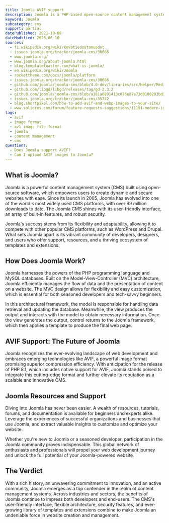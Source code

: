 ```yaml
---
title: Joomla AVIF support
description: Joomla is a PHP-based open-source content management system. Learn how to use AVIF images within Joomla.
keyword: Joomla
subcategory: cms
support: partial
datePublished: 2021-10-08
dateModified: 2023-06-10
sources:
  - fi.wikipedia.org/wiki/Kuvatiedostomuodot
  - issues.joomla.org/tracker/joomla-cms/30666
  - www.joomla.org/
  - www.joomla.org/about-joomla.html
  - blog.templatetoaster.com/what-is-joomla/
  - en.wikipedia.org/wiki/Joomla
  - rockettheme.com/docs/joomla/platform
  - issues.joomla.org/tracker/joomla-cms/30666
  - github.com/joomla/joomla-cms/blob/4.0-dev/libraries/src/Helper/MediaHelper.php#L65
  - github.com/libgd/libgd/releases/tag/gd-2.3.2
  - github.com/joomla/joomla-cms/blob/a181a6891413c076e87e73d8100203bd37e4fdd2/administrator/components/com_media/config.xml#L80
  - issues.joomla.org/tracker/joomla-cms/35752
  - blog.shortpixel.com/how-to-add-avif-and-webp-images-to-your-site/
  - www.solidres.com/forum/feature-requests-suggestions/11191-modern-image-format-support-webp-and-avif
tags:
  - avif
  - image format
  - av1 image file format
  - joomla
  - content management
  - cms
questions:
  - Does Joomla support AVIF?
  - Can I upload AVIF images to Joomla?
---
```


## What is Joomla?

Joomla is a powerful content management system (CMS) built using open-source software, which empowers users to create dynamic and secure websites with ease. Since its launch in 2005, Joomla has evolved into one of the world's most widely used CMS platforms, with over 99 million downloads to date. The Joomla CMS shines with its user-friendly interface, an array of built-in features, and robust security.

Joomla's success stems from its flexibility and adaptability, allowing it to compete with other popular CMS platforms, such as WordPress and Drupal. What sets Joomla apart is its vibrant community of developers, designers, and users who offer support, resources, and a thriving ecosystem of templates and extensions.

## How Does Joomla Work?

Joomla harnesses the powers of the PHP programming language and MySQL databases. Built on the Model-View-Controller (MVC) architecture, Joomla efficiently manages the flow of data and the presentation of content on a website. The MVC design allows for flexibility and easy customization, which is essential for both seasoned developers and tech-savvy beginners.

In this architectural framework, the model is responsible for handling data retrieval and updating the database. Meanwhile, the view produces the output and interacts with the model to obtain necessary information. Once the view generates the output, control returns to the Joomla framework, which then applies a template to produce the final web page.

## AVIF Support: The Future of Joomla

Joomla recognizes the ever-evolving landscape of web development and embraces emerging technologies like AVIF, a powerful image format promising superior compression efficiency. With anticipation for the release of PHP 8.1, which includes native support for AVIF, Joomla stands poised to integrate this cutting-edge format and further elevate its reputation as a scalable and innovative CMS.

## Joomla Resources and Support

Diving into Joomla has never been easier. A wealth of resources, tutorials, forums, and documentation is available for beginners and experts alike. Leverage the experiences of successful organizations and businesses that use Joomla, and extract valuable insights to customize and optimize your website.

Whether you're new to Joomla or a seasoned developer, participation in the Joomla community proves indispensable. This global network of enthusiasts and professionals will propel your web development journey and unlock the full potential of your Joomla-powered website.

## The Verdict

With a rich history, an unwavering commitment to innovation, and an active community, Joomla emerges as a top contender in the realm of content management systems. Across industries and sectors, the benefits of Joomla continue to impress both developers and end-users. The CMS's user-friendly interface, flexible architecture, security features, and ever-growing library of templates and extensions combine to make Joomla an undeniable force in website creation and management.
